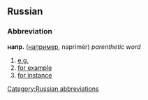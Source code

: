 ==Russian==
[[Category:Russian abbreviations]]
===Abbreviation===
'''напр.''' ([[например]], naprimér) ''parenthetic word''

# [[e.g.]]
# [[for example]]
# [[for instance]]